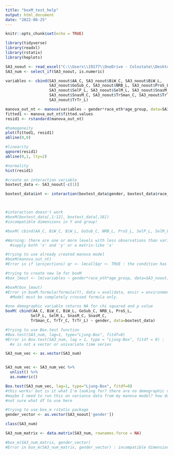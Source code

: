 ```yaml
---
title: "boxM_test_help"
output: html_document
date: "2022-08-25"
---
```


```r
knitr::opts_chunk$set(echo = TRUE)
```

```r
library(tidyverse)
library(readxl)
library(rstatix)
library(heplots)
```


```r
SA3_noout <- read_excel("C:\\Users\\19177\\OneDrive - Colostate\\Desktop\\Dissertation\\headscan_dissertation\\SA3_noout.xlsx")
SA3_num <- select_if(SA3_noout, is.numeric)
```

```r
variables <- cbind(SA3_noout$AA_C, SA3_noout$BiW_C, SA3_noout$BiW_L, 
                   SA3_noout$GoSub_C, SA3_noout$NRB_L, SA3_noout$ProS_L,
                   SA3_noout$SelP_L, SA3_noout$SelM_L, SA3_noout$SnasM_C,
                   SA3_noout$SnasM_C, SA3_noout$TrSman_C, SA3_noout$TrTr_C,
                   SA3_noout$TrTr_L)

manova_out_nt <- manova(variables ~ gender*race_eth*age_group, data=SA3_noout)
fitted1 <- manova_out_nt$fitted.values
resid1 <- rstandard(manova_out_nt)

#homogeneity 
plot(fitted1, resid1)
abline(0,0)

#linearity
qqnorm(resid1)
abline(0,1, lty=2)

#normality
hist(resid1)
```


```r


#create an interaction variable
boxtest_data <- SA3_noout[-c(1)]

boxtest_data$int <- interaction(boxtest_data$gender, boxtest_data$race_eth, boxtest_data$age_group)



#interaction doesn't work
#boxM(boxtest_data[,1:12], boxtest_data[,16])
#incompatible dimensions in Y and group!

#boxM( cbind(AA_C, BiW_C, BiW_L, GoSub_C, NRB_L, ProS_L, SelP_L, SelM_L, SnasM_C, SnasM_C, TrSman_C, TrTr_C, TrTr_L) ~ int, data=boxtest_data)

#Warning: there are one or more levels with less observations than variables!Error in cov(Y[group == lev[i], ]) : 
  #supply both 'x' and 'y' or a matrix-like 'x'
```


```r
#trying to use already created manova model
#boxM(manova_out_nt)
#Error in if (projections) qr <- lmcall$qr <- TRUE : the condition has length > 1
```


```r
#trying to create new lm for boxM
#box_lmout <- lm(variables ~ gender*race_eth*age_group, data=SA3_noout)

#boxM(box_lmout)
#Error in boxM.formula(formula(Y), data = eval(data, envir = environment(formula(Y))),  : 
  #Model must be completely crossed formula only.
```

```r
#one demographic variable returns NA for chi squared and p value
boxM( cbind(AA_C, BiW_C, BiW_L, GoSub_C, NRB_L, ProS_L,
           SelP_L, SelM_L, SnasM_C, SnasM_C, 
           TrSman_C, TrTr_C, TrTr_L) ~ gender, data=boxtest_data)

```



```r
#trying to use Box.test function
#Box.test(SA3_num, lag=1, type="Ljung-Box", fitdf=0)
#Error in Box.test(SA3_num, lag = 1, type = "Ljung-Box", fitdf = 0) : 
  #x is not a vector or univariate time series

SA3_num_vec <- as.vector(SA3_num)


SA3_num_vec <- SA3_num_vec %>% 
  unlist() %>% 
  as.numeric()

Box.test(SA3_num_vec, lag=1, type="Ljung-Box", fitdf=0)
#this works! but is it what I'm looking for? there are no demographic variables involved here.
#maybe I need to run this on variance data from my manova model? how do I do that?
#not sure what df to use here

```


```r
#trying to use box_m rstatix package
gender_vector <- as.vector(SA3_noout['gender'])

class(SA3_num)

SA3_num_matrix <- data.matrix(SA3_num, rownames.force = NA)

#box_m(SA3_num_matrix, gender_vector)
#Error in box_m(SA3_num_matrix, gender_vector) : incompatible dimensions!
```